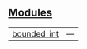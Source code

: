 
## [Modules](./core-internal-modules)

| | |
|:---|:---|
| [bounded_int](./core-internal-bounded_int) | — |
